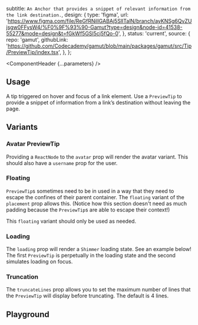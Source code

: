 


  subtitle: `An Anchor that provides a snippet of relevant information from the link destination.`,
  design: {
    type: 'figma',
    url: 'https://www.figma.com/file/ReGfRNillGABAj5SlITalN/branch/ayKNSg6QvZUjsgw0FFysW4/%F0%9F%93%90-Gamut?type=design&node-id=41538-55277&mode=design&t=fGkWf5GSl5cj5fQo-0',
  },
  status: 'current',
  source: {
    repo: 'gamut',
    githubLink:
      'https://github.com/Codecademy/gamut/blob/main/packages/gamut/src/Tip/PreviewTip/index.tsx',
  },
};

<Meta of={PreviewTipStories} />

<ComponentHeader {...parameters} />

## Usage

A tip triggered on hover and focus of a link element. Use a `PreviewTip` to provide a snippet of information from a link’s destination without leaving the page.

## Variants

### Avatar PreviewTip

Providing a `ReactNode` to the `avatar` prop will render the avatar variant. This should also have a `username` prop for the user.

<Canvas of={PreviewTipStories.AvatarTip} />

### Floating

`PreviewTip`s sometimes need to be in used in a way that they need to escape the confines of their parent container. The `floating` variant of the `placement` prop allows this. (Notice how this section doesn't need as much padding because the `PreviewTip`s are able to escape their context!)

This `floating` variant should only be used as needed.

<Canvas of={PreviewTipStories.FloatingPreviewTip} />

### Loading

The `loading` prop will render a <LinkTo id="Atoms/Loaders/Shimmer">`Shimmer`</LinkTo> loading state. See an example below! The first `PreviewTip` is perpetually in the loading state and the second simulates loading on focus.

<Canvas of={PreviewTipStories.LoadingTip} />

### Truncation

The `truncateLines` prop allows you to set the maximum number of lines that the `PreviewTip` will display before truncating. The default is 4 lines.

<Canvas of={PreviewTipStories.Truncation} />

## Playground

<Canvas sourceState="shown" of={PreviewTipStories.Default} />

<Controls />
